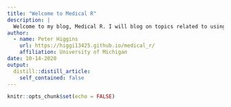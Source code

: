 ```yaml
---
title: "Welcome to Medical R"
description: |
  Welcome to my blog, Medical R. I will blog on topics related to using R with medical data. I hope you enjoy reading and find this useful!
author:
  - name: Peter Higgins
    url: https://higgi13425.github.io/medical_r/
    affiliation: University of Michigan
date: 10-14-2020
output:
  distill::distill_article:
    self_contained: false
---
```


```r
knitr::opts_chunk$set(echo = FALSE)

```



